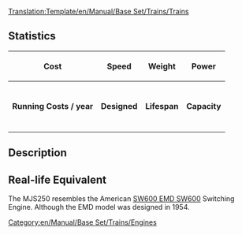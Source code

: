 <noinclude>[[Translation:Template/en/Manual/Base Set/Trains/Trains]]</noinclude><noinclude>
{{en/Warning|Do not edit this template to add details to a train's page, please edit the train's page itself.}}
</noinclude>

==Statistics==
{| class="wikitable" border="1" cellspacing="0" cellspacing="3"
|- style="background-color:#ffdead"
! '''Cost'''
! '''Speed''' 
! '''Weight'''
! '''Power''' 
|-
| {{{Cost}}}
| {{{Speed}}}
| {{{Weight}}}
| {{{Power}}}
|- style="background-color:#dfefef"
! '''Running Costs / year'''
! '''Designed'''
! '''Lifespan'''
! '''Capacity'''
|-
| {{{Annual}}}
| {{{Designed}}}
| {{{Lifespan}}}
| {{{Capacity}}}
|}

==Description==
{{{Description}}}

==Real-life Equivalent==
The MJS250 resembles the American [https://www.wikipedia.org/wiki/EMD SW600 EMD SW600] Switching Engine.  Although the EMD model was designed in 1954.
<includeonly>[[Category:en/Manual/Base Set/Trains/Engines]]</includeonly>